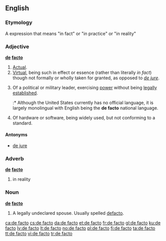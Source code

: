 {{see|defacto}}
==English==
{{wikipedia}}
===Etymology===
A {{L.}} expression that means "in fact" or "in practice" or "in reality"

===Adjective===
'''[[de]] [[facto]]'''

# [[actual|Actual]].
# [[virtual|Virtual]], being such in effect or essence (rather than literally ''in fact'') though not formally or wholly taken for granted, as opposed to ''[[de jure]]''.
# {{context|politics|military}} Of a political or military leader, exercising [[power]] without being [[legally]] [[establish]]ed.
#:* Although the United States currently has no official language, it is largely monolingual with English being the '''de facto''' national language.
# {{context|computing}} Of hardware or software, being widely used, but not conforming to a standard.

====Antonyms====
* [[de jure]]

===Adverb===
'''[[de]] [[facto]]'''

# in reality

===Noun===
'''[[de]] [[facto]]'''

# {{Australia}} A legally undeclared spouse. Usually spelled [[defacto]].

[[ca:de facto]]
[[cs:de facto]]
[[da:de facto]]
[[et:de facto]]
[[fr:de facto]]
[[gl:de facto]]
[[ku:de facto]]
[[lv:de facto]]
[[lt:de facto]]
[[no:de facto]]
[[pl:de facto]]
[[fi:de facto]]
[[ta:de facto]]
[[tt:de facto]]
[[vi:de facto]]
[[tr:de facto]]